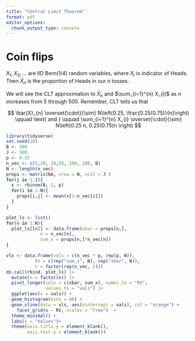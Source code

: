 ```yaml
---
title: "Central Limit Theorem"
format: pdf
editor_options: 
  chunk_output_type: console
---
```


# Coin flips

$X_{1}, X_{2},\ldots$ are IID $\text{Bern}(1/4)$ random variables, where $X_{i}$ is indicator of Heads. Then $\bar{X}_{n}$ is the proportion of Heads in our $n$ tosses.

We will see the CLT approximation to $\bar{X}_{n}$ and $\sum_{i=1}^{n} X_{i}$ as $n$ increases from 5 through 500. Remember, CLT tells us that

$$
\bar{X}_{n} \overset{\cdot}{\sim} N\left(0.25, \frac{0.25(0.75)}{n}\right) \qquad \text{ and } \qquad  \sum_{i=1}^{n} X_{i} \overset{\cdot}{\sim} N\left(0.25 n, 0.25(0.75)n \right)
$$

```r
library(tidyverse)
set.seed(20)
B <- 300
J <- 500
p <- 0.25
n_vec <- c(5,10, 20,50, 100, 200, B)
N <- length(n_vec)
props <- matrix(NA, nrow = N, ncol = J )
for(j in 1:J){
  x <- rbinom(B, 1, p)
  for(i in 1:N){
    props[i,j] <- mean(x[1:n_vec[i]])
  }
}

plot_ls <- list()
for(n in 1:N){
  plot_ls[[n]] <- data.frame(xbar = props[n,], 
             n = n_vec[n],
             sum_x = props[n,]*n_vec[n])
}

vls <- data.frame(vals = c(n_vec * p, rep(p, N)),
           RV = c(rep("sum_x", N), rep("xbar", N)),
           n = factor(rep(n_vec, 2)))
do.call(rbind, plot_ls) |>
  mutate(n = factor(n)) |>
  pivot_longer(cols = c(xbar, sum_x), names_to = "RV",
               values_to = "vals") |>
  ggplot(aes(x = vals)) +
  geom_histogram(bins = 40) +
  geom_vline(data = vls, aes(xintercept = vals), col = "orange") +
    facet_grid(n ~ RV, scales = "free")  +
  theme_minimal() +
  labs(x = "Values")+
  theme(axis.title.y = element_blank(),
        axis.text.y = element_blank())


```
